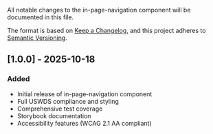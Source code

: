 
<Meta title="Navigation/In Page Navigation/Changelog" />

All notable changes to the in-page-navigation component will be documented in this file.

The format is based on [Keep a Changelog](https://keepachangelog.com/en/1.0.0/),
and this project adheres to [Semantic Versioning](https://semver.org/spec/v2.0.0.html).

## [1.0.0] - 2025-10-18

### Added

- Initial release of in-page-navigation component
- Full USWDS compliance and styling
- Comprehensive test coverage
- Storybook documentation
- Accessibility features (WCAG 2.1 AA compliant)
